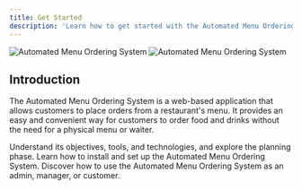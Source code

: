 ```yaml
---
title: Get Started
description: 'Learn how to get started with the Automated Menu Ordering System.'
---
```


<img
  className="block dark:hidden"
  src="docs/images/automated_menu_ordering_system.png"
  alt="Automated Menu Ordering System"
/>
<img
  className="hidden dark:block"
  src="docs/images/automated_menu_ordering_system.png"
  alt="Automated Menu Ordering System"
/>

## Introduction

The Automated Menu Ordering System is a web-based application that allows customers to place orders from a restaurant's menu. It provides an easy and convenient way for customers to order food and drinks without the need for a physical menu or waiter.

<CardGroup>
    <Card
        title="Proposed Documentation"
        href="proposed-documentation"
    >
    Understand its objectives, tools, and technologies, and explore the planning phase.
    </Card>
    <Card
        title="Installation Guide"
        href="installation-guide"
    >
    Learn how to install and set up the Automated Menu Ordering System.
    </Card>
    <Card
        title="User Guide"
        href="user-guide"
    >
    Discover how to use the Automated Menu Ordering System as an admin, manager, or customer.
    </Card>
</CardGroup>